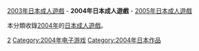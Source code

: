 {{Adultgame-YearCat}}
[[:Category:2003年日本成人遊戲|2003年日本成人遊戲]] - '''2004年日本成人遊戲''' - [[:Category:2005年日本成人遊戲|2005年日本成人遊戲]]

本分類收錄[[2004年|2004年]]的[[日本成人遊戲|日本成人遊戲]]。

[[Category:各年日本成人遊戲|2]]
[[Category:2004年电子游戏|Category:2004年电子游戏]]
[[Category:2004年日本作品|Category:2004年日本作品]]